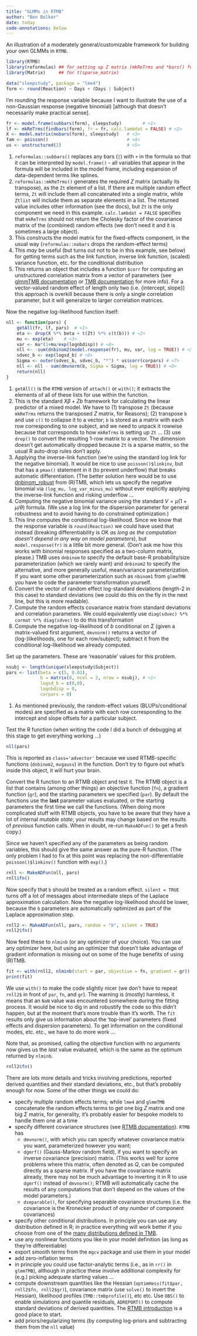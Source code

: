 ```yaml
---
title: "GLMMs in RTMB"
author: "Ben Bolker"
date: today
code-annotations: below
---
```


An illustration of a moderately general/customizable framework for building your own GLMMs in `RTMB`.

```r
library(RTMB)
library(reformulas) ## for setting up Z matrix (mkReTrms and *bars() functions)
library(Matrix)     ## for t(sparse_matrix)
```

```r
data("sleepstudy", package = "lme4")
form <- round(Reaction) ~ Days + (Days | Subject)
```
I'm rounding the response variable because I want to illustrate the use of a non-Gaussian response (negative binomial) [although that doesn't necessarily make practical sense].

```r
fr <- model.frame(subbars(form), sleepstudy)        # <1>
lf <- mkReTrms(findbars(form), fr = fr, calc.lambdat = FALSE) # <2>
X <- model.matrix(nobars(form), sleepstudy)   # <3>
fam <- poisson()                              # <4>
us <- unstructured(2)                         # <5>
```
1. `reformulas::subbars()` replaces any bars (`|`) with `+` in the formula so that it can be interpreted by `model.frame()` - all variables that appear in the formula will be included in the model frame, including expansion of data-dependent terms like splines.
2. `reformulas::mkReTrms()` generates the required $Z$ matrix (actually its transpose), as the `Zt` element of a list. If there are multiple random effect terms, `Zt` will include them all concatenated into a single matrix, while `Ztlist` will include them as separate elements in a list. The returned value includes other information (see the docs), but `Zt` is the only component we need in this example. `calc.lambdat = FALSE` specifies that `mkReTrms` should not return the Cholesky factor of the covariance matrix of the (combined) random effects (we don't need it and it is sometimes a large object).
3. This constructs the model matrix for the fixed-effects component, in the usual way (`reformulas::nobars` drops the random-effect terms)
4. This *may* be useful (but turns out not to be in this example, see below) for getting terms such as the link function, inverse link function, (scaled) variance function, etc. for the conditional distribution
5. This returns an object that includes a function `$corr` for computing an unstructured correlation matrix from a vector of parameters (see [glmmTMB documentation](https://cran.r-project.org/web/packages/glmmTMB/vignettes/covstruct.html#unstructured) or [TMB documentation](http://kaskr.github.io/adcomp/classdensity_1_1UNSTRUCTURED__CORR__t.html) for more info). For a vector-valued random effect of length only two (i.e. {intercept, slope}) this approach is overkill because there is only a single correlation parameter, but it will generalize to larger correlation matrices.

Now the negative log-likelihood function itself:

```r
nll <- function(pars) {
    getAll(fr, lf, pars)  # <1>
    eta <- drop(X %*% beta + t(Zt) %*% c(t(b))) # <2>
    mu <- exp(eta)    # <3>
    var <- mu*(1+mu/exp(lognbdisp)) # <4>
    nll <- -sum(dnbinom2(model.response(fr), mu, var, log = TRUE)) # <5> 
    sdvec_b <- exp(logsd_b) # <6>
    Sigma <- outer(sdvec_b, sdvec_b, "*") * us$corr(corpars) # <7>
    nll <- nll - sum(dmvnorm(b, Sigma = Sigma, log = TRUE)) # <8>
    return(nll)
}
```
1. `getAll()` is the `RTMB` version of `attach()` or `with()`; it extracts the elements of all of these lists for use within the function.
2. This is the standard $X \beta + Z b$ framework for calculating the linear predictor of a mixed model. We have to (1) transpose `Zt` (because `mkReTrms` returns the transposed $Z$ matrix, for Reasons); (2) transpose `b` and use `c()` to collapse it to a vector; `b` is stored as a matrix with each row corresponding to one subject, and we need to unpack it rowwise because that corresponds to how `mkReTrms` is setting up `Zt` ... (3)  use `drop()` to convert the resulting 1-row matrix to a vector. The dimension doesn't get automatically dropped because `Zt` is a sparse matrix, so the usual R auto-drop rules don't apply. <!-- would like to use a bulleted list here, but annotations + bulleted list seems fragile -->
3. Applying the inverse-link function (we're using the standard log link for the negative binomial). It would be nice to use `poisson()$linkinv`, but that has a `pmax()` statement in it (to prevent underflow) that breaks automatic differentiation. (The better solution here would be to use [dnbinom_robust](https://kaskr.github.io/adcomp/group__R__style__distribution.html#gaa23e3ede4669d941b0b54314ed42a75c) from (R)TMB, which lets us specify the negative binomial via `(log_mu, log_var_minus_mu)` without ever explicitly applying the inverse-link function and risking underflow ...
4. Computing the negative binomial variance using the standard $V = \mu (1+\mu/\theta)$ formula. (We use a log link for the dispersion parameter for general robustness and to avoid having to do constrained optimization.)
5. This line computes the conditional log-likelihood. Since we know that the response variable is `round(Reaction)` we could have used that instead (breaking differentiability is OK *as long as the computation doesn't depend in any way on model parameters*), but `model.response(fr)` is a little bit more general. (Don't ask me how this works with binomial responses specified as a two-column matrix, please.) TMB uses `dnbinom` to specify the default base-R probability/size parameterization (which we rarely want) and `dnbinom2` to specify the alternative, and more generally useful, mean/variance parameterization. If you want some other parameterization such as `nbinom1` from `glmmTMB` you have to code the parameter transformation yourself.
6. Convert the vector of random effect log-standard deviations (length-2 in this case) to standard deviations (we could do this on the fly in the next line, but this is more readable).
7. Compute the random effects covariance matrix from standard deviations and correlation parameters. We could equivalently use `diag(sdvec) %*% cormat %*% diag(sdvec)` to do this transformation
8. Compute the negative log-likelihood of $b$ conditional on $\Sigma$ (given a matrix-valued first argument, `dmvnorm()` returns a vector of (log-)likelihoods, one for each row/subject); subtract it from the conditional log-likelihood we already computed.


Set up the parameters. These are 'reasonable' values for this problem. 
```r
nsubj <- length(unique(sleepstudy$Subject))
pars <- list(beta = c(5, 0.01),  
             b = matrix(0, ncol = 2, nrow = nsubj), # <1>
             logsd_b = c(0,0),
             lognbdisp = 0,
             corpars = 0)
```
1. As mentioned previously, the random-effect values (BLUPs/conditional modes) are specified as a matrix with each row corresponding to the intercept and slope offsets for a particular subject.

Test the R function (when writing the code I did a bunch of debugging at this stage to get everything working ...)
```r
nll(pars)
```
This is reported as `class='advector'` because we used RTMB-specific functions (`dnbinom2`, `mvgauss`) in the function. Don't try to figure out what's inside this object, it will hurt your brain.

Convert the R function to an RTMB object and test it. The RTMB object is a list that contains (among other things) an objective function (`fn`), a gradient function (`gr`), and the starting parameters we specified (`par`). By default the functions use the **last** parameter values evaluated, or the starting parameters the first time we call the functions. (When doing more complicated stuff with RTMB objects, you have to be aware that they  have a lot of internal *mutable state*; your results may change based on the results of *previous* function calls. When in doubt, re-run `MakeADFun()` to get a fresh copy.)

 Since we haven't specified any of the parameters as being random variables, this should give the same answer as the pure-R function. (The only problem I had to fix at this point was replacing the non-differentiable `poisson()$linkinv()` function with `exp()`.)
```r
rnll <- MakeADFun(nll, pars)
rnll$fn()
```


Now specify that `b` should be treated as a random effect. `silent = TRUE` turns off a lot of messages about intermediate steps of the Laplace approximation calculation. Now the negative log-likelihood should be lower, because the `b` parameters are automatically optimized as part of the Laplace approximation step.
```r
rnll2 <- MakeADFun(nll, pars, random = "b", silent = TRUE)
rnll2$fn()
```

Now feed these to `nlminb` (or any optimizer of your choice). You can use any optimizer here, but using an optimizer that doesn't take advantage of gradient information is missing out on some of the huge benefits of using (R)TMB.

```r
fit <- with(rnll2, nlminb(start = par, objective = fn, gradient = gr))
print(fit)
```

We use `with()` to make the code slightly nicer (we don't have to repeat `rnll2$` in front of `par`, `fn`, and `gr`).
The warning is (mostly) harmless, it means that an `NaN` value was encountered somewhere during the fitting process. It would be nice to dig in and robustify the code so this didn't happen, but at the moment that's more trouble than it's worth.
The `fit` results only give us information about the 'top-level' parameters (fixed effects and dispersion parameters). To get information on the conditional modes, etc. etc., we have to do more work ...

Note that, as promised, calling the objective function with no arguments now gives us the *last* value evaluated, which is the same as the optimum returned by `nlminb`.

```r
rnll2$fn()
```

There are lots more details and tricks involving predictions, reported derived quantities and their standard deviations, etc., but that's probably enough for now. Some of the other things we could do:

* specify multiple random effects terms; while `lme4` and `glmmTMB` concatenate the random effects terms to get one big $Z$ matrix and one big $\Sigma$ matrix, for generality,  it's probably easier for bespoke models to handle them one at a time
* specify different covariance structures (see [RTMB documentation](https://kaskr.r-universe.dev/RTMB/doc/manual.html#MVgauss)). `RTMB` has 
   - `dmvnorm()`, with which you can specify whatever covariance matrix you want, parameterized however you want;
   - `dgmrf()` (Gauss-Markov random field), if you want to specify an inverse covariance (precision) matrix. (This works well for some problems where this matrix, often denoted as $Q$, can be computed directly as a sparse matrix. If you have the covariance matrix already, there may not be much advantage to inverting it in R to use `dgmrf()` instead of `dmvnorm()`; RTMB will automatically cache the results of any computations that don't depend on the values of the model parameters.)
   - `dseparable()`, for specifying separable covariance structures (i.e. the covariance is the Kronecker product of *any number* of component covariances)
* specify other conditional distributions. In principle you can use any distribution defined in R; in practice everything will work better if you choose from one of the [many distributions defined in TMB](https://kaskr.github.io/adcomp/group__R__style__distribution.html).
* use any nonlinear functions you like in your model definition (as long as they're differentiable)
* export smooth terms from the `mgcv` package and use them in your model
* add zero-inflation terms
* in principle you could use factor-analytic terms (i.e., as in `rr()` in `glmmTMB`), although in practice these involve additional complexity for (e.g.) picking adequate starting values ...
* compute downstream quantities like the Hessian (`optimHess(fit$par, rnll2$fn, rnll2$gr)`), covariance matrix (use `solve()` to invert the Hessian), likelihood profiles (`TMB::tmbprofile()`), etc etc.  Use `OBS()` to enable simulations and quantile residuals, `ADREPORT()` to compute standard deviations of derived quantities. The [RTMB introduction](https://kaskr.r-universe.dev/articles/RTMB/RTMB-introduction.html) is a good place to start.
* add priors/regularizing terms (by computing log-priors and subtracting them from the `nll` value)
